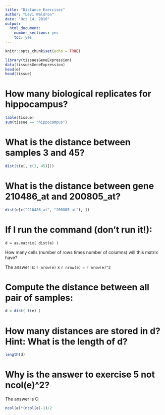 ```yaml
---
title: "Distance Exercises"
author: "Levi Waldron"
date: "Oct 14, 2016"
output: 
  html_document: 
    number_sections: yes
    toc: yes
---
```


```r
knitr::opts_chunk$set(echo = TRUE)
```

```r
library(tissuesGeneExpression)
data(tissuesGeneExpression)
head(e)
head(tissue)
```

# How many biological replicates for hippocampus?

```r
table(tissue)
sum(tissue == "hippocampus")
```

# What is the distance between samples 3 and 45?

```r
dist(t(e[, c(3, 45)]))
```

# What is the distance between gene 210486_at and 200805_at?

```r
dist(e[c("210486_at", "200805_at"), ])
```

# If I run the command (don’t run it!):

`d = as.matrix( dist(e) )`

How many cells (number of rows times number of columns) will this matrix have?

The answer is: `r nrow(e)` x `r nrow(e)` = `r nrow(e)^2`

# Compute the distance between all pair of samples:

```r
d = dist( t(e) )
```

# How many distances are stored in d? Hint: What is the length of d?

```r
length(d)
```

# Why is the answer to exercise 5 not ncol(e)^2?

The answer is C:

```r
ncol(e)*(ncol(e)-1)/2
```

